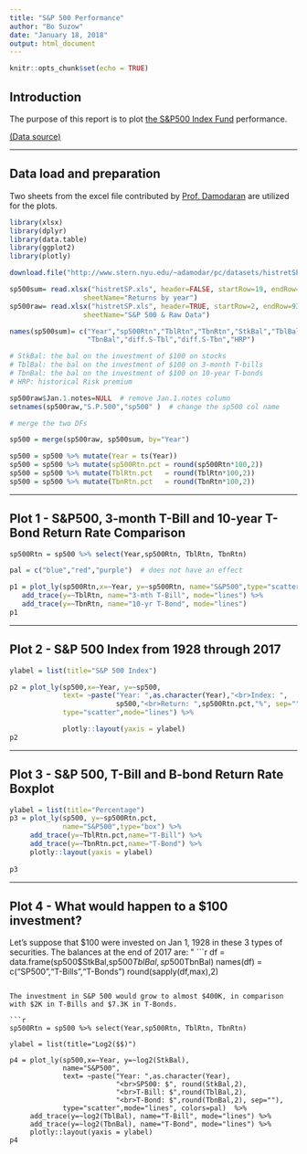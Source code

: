 ```yaml
---
title: "S&P 500 Performance"
author: "Bo Suzow"
date: "January 18, 2018"
output: html_document
---
```


```r
knitr::opts_chunk$set(echo = TRUE)
```

## Introduction

The purpose of this report is to plot [the S&P500 Index Fund](https://en.wikipedia.org/wiki/S%26P_500_Index) performance. 

[(Data source)](http://www.stern.nyu.edu/~adamodar/pc/datasets/histretSP.xls)

***
## Data load and preparation

Two sheets from the excel file contributed by [Prof. Damodaran](http://pages.stern.nyu.edu/~adamodar/) are utilized for the plots. 

```r
library(xlsx)
library(dplyr)
library(data.table)
library(ggplot2)
library(plotly)

download.file("http://www.stern.nyu.edu/~adamodar/pc/datasets/histretSP.xls","histretSP.xls", mode="wb")

sp500sum= read.xlsx("histretSP.xls", header=FALSE, startRow=19, endRow=108, 
                  sheetName="Returns by year")
sp500raw= read.xlsx("histretSP.xls", header=TRUE, startRow=2, endRow=93, 
                  sheetName="S&P 500 & Raw Data")

names(sp500sum)= c("Year","sp500Rtn","TblRtn","TbnRtn","StkBal","TblBal",
                   "TbnBal","diff.S-Tbl","diff.S-Tbn","HRP")

# StkBal: the bal on the investment of $100 on stocks
# TblBal: the bal on the investment of $100 on 3-month T-bills
# TbnBal: the bal on the investment of $100 on 10-year T-bonds
# HRP: historical Risk premium

sp500raw$Jan.1.notes=NULL  # remove Jan.1.notes column
setnames(sp500raw,"S.P.500","sp500" )  # change the sp500 col name

# merge the two DFs

sp500 = merge(sp500raw, sp500sum, by="Year")

sp500 = sp500 %>% mutate(Year = ts(Year))
sp500 = sp500 %>% mutate(sp500Rtn.pct = round(sp500Rtn*100,2))
sp500 = sp500 %>% mutate(TblRtn.pct   = round(TblRtn*100,2))
sp500 = sp500 %>% mutate(TbnRtn.pct   = round(TbnRtn*100,2))
```

***
## Plot 1 - S&P500, 3-month T-Bill and 10-year T-Bond Return Rate Comparison

```r
sp500Rtn = sp500 %>% select(Year,sp500Rtn, TblRtn, TbnRtn)

pal = c("blue","red","purple")  # does not have an effect

p1 = plot_ly(sp500Rtn,x=~Year, y=~sp500Rtn, name="S&P500",type="scatter",mode="lines", colors=pal) %>%
   add_trace(y=~TblRtn, name="3-mth T-Bill", mode="lines") %>%
   add_trace(y=~TbnRtn, name="10-yr T-Bond", mode="lines")
p1

```

***
## Plot 2 - S&P 500 Index from 1928 through 2017


```r

ylabel = list(title="S&P 500 Index")

p2 = plot_ly(sp500,x=~Year, y=~sp500,
             text= ~paste("Year: ",as.character(Year),"<br>Index: ",
                          sp500,"<br>Return: ",sp500Rtn.pct,"%", sep=""),
             type="scatter",mode="lines") %>%

             plotly::layout(yaxis = ylabel)
p2
```

***
## Plot 3 - S&P 500, T-Bill and B-bond Return Rate Boxplot

```r
ylabel = list(title="Percentage")
p3 = plot_ly(sp500, y=~sp500Rtn.pct,
             name="S&P500",type="box") %>%
     add_trace(y=~TblRtn.pct,name="T-Bill") %>%
     add_trace(y=~TbnRtn.pct,name="T-Bond") %>%
     plotly::layout(yaxis = ylabel)
   
p3
```

***
## Plot 4 - What would happen to a $100 investment?

Let's suppose that $100 were invested on Jan 1, 1928 in these 3 types of securities. The balances at the end of 2017 are:
"
```r
df = data.frame(sp500$StkBal,sp500$TblBal,sp500$TbnBal)
names(df) = c("SP500","T-Bills","T-Bonds")
round(sapply(df,max),2)

```

The investment in S&P 500 would grow to almost $400K, in comparison with $2K in T-Bills and $7.3K in T-Bonds.

```r

sp500Rtn = sp500 %>% select(Year,sp500Rtn, TblRtn, TbnRtn)

ylabel = list(title="Log2($$)")

p4 = plot_ly(sp500,x=~Year, y=~log2(StkBal),
             name="S&P500",
             text= ~paste("Year: ",as.character(Year),
                          "<br>SP500: $", round(StkBal,2),
                          "<br>T-Bill: $",round(TblBal,2),
                          "<br>T-Bond: $",round(TbnBal,2), sep=""),
             type="scatter",mode="lines", colors=pal)  %>%
     add_trace(y=~log2(TblBal), name="T-Bill", mode="lines") %>%  
     add_trace(y=~log2(TbnBal), name="T-Bond", mode="lines") %>%
     plotly::layout(yaxis = ylabel)
p4

```

```r

```

```r

```